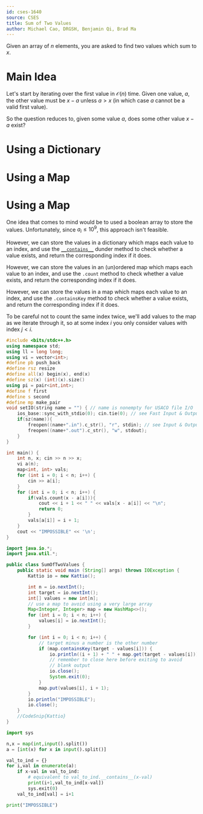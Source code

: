 ```yaml
---
id: cses-1640
source: CSES
title: Sum of Two Values
author: Michael Cao, DRGSH, Benjamin Qi, Brad Ma
---
```


Given an array of $n$ elements, you are asked to find two values which sum to
$x$.

# Main Idea

Let's start by iterating over the first value in $\mathcal{O}(n)$ time. Given
one value, $a$, the other value must be $x - a$ unless $a > x$ (in which case
$a$ cannot be a valid first value).

So the question reduces to, given some value $a$, does some other value $x - a$
exist?

<LanguageSection>

<PySection>

# Using a Dictionary

</PySection>
<CPPSection>

# Using a Map

</CPPSection>

<JavaSection>

# Using a Map

</JavaSection>
</LanguageSection>

One idea that comes to mind would be to used a boolean array to store the
values. Unfortunately, since $a_i \leq 10^9$, this approach isn't feasible.

<LanguageSection>

<PySection>

However, we can store the values in a dictionary which maps each value to an
index, and use the
[`__contains__`](https://stackoverflow.com/questions/1964934/what-does-contains-do-what-can-call-contains-function)
dunder method to check whether a value exists, and return the corresponding
index if it does.

</PySection>

<CPPSection>

However, we can store the values in an (un)ordered map which maps each value to
an index, and use the `.count` method to check whether a value exists, and
return the corresponding index if it does.

</CPPSection>

<JavaSection>

However, we can store the values in a map which maps each value to an index, and
use the `.containsKey` method to check whether a value exists, and return the
corresponding index if it does.

</JavaSection>

</LanguageSection>

To be careful not to count the same index twice, we'll add values to the map as
we iterate through it, so at some index $i$ you only consider values with index
$j < i$.

<LanguageSection>

<CPPSection>

```cpp
#include <bits/stdc++.h>
using namespace std;
using ll = long long;
using vi = vector<int>;
#define pb push_back
#define rsz resize
#define all(x) begin(x), end(x)
#define sz(x) (int)(x).size()
using pi = pair<int,int>;
#define f first
#define s second
#define mp make_pair
void setIO(string name = "") { // name is nonempty for USACO file I/O
	ios_base::sync_with_stdio(0); cin.tie(0); // see Fast Input & Output
	if(sz(name)){
		freopen((name+".in").c_str(), "r", stdin); // see Input & Output
		freopen((name+".out").c_str(), "w", stdout);
	}
}

int main() {
	int n, x; cin >> n >> x;
	vi a(n);
	map<int, int> vals;
	for (int i = 0; i < n; i++) {
		cin >> a[i];
	}
	for (int i = 0; i < n; i++) {
		if(vals.count(x - a[i])){
			cout << i + 1 << " " << vals[x - a[i]] << "\n";
			return 0;
		}
		vals[a[i]] = i + 1;
	}
	cout << "IMPOSSIBLE" << '\n';
}
```

</CPPSection>
	
<JavaSection>
	
```java
import java.io.*;
import java.util.*;

public class SumOfTwoValues {
	public static void main (String[] args) throws IOException {
		Kattio io = new Kattio();

		int n = io.nextInt();
		int target = io.nextInt();
		int[] values = new int[n];
		// use a map to avoid using a very large array
		Map<Integer, Integer> map = new HashMap<>();
		for (int i = 0; i < n; i++) {
			values[i] = io.nextInt();
		}

		for (int i = 0; i < n; i++) {
			// target minus a number is the other number
			if (map.containsKey(target - values[i])) {
				io.println((i + 1) + " " + map.get(target - values[i]));
				// remember to close here before exiting to avoid
				// blank output
				io.close();
				System.exit(0);
			}
			map.put(values[i], i + 1);
		}
		io.println("IMPOSSIBLE");
		io.close();
	}
	//CodeSnip{Kattio}
}	
```
	
</JavaSection>

<PySection>

```py
import sys

n,x = map(int,input().split())
a = [int(x) for x in input().split()]

val_to_ind = {}
for i,val in enumerate(a):
	if x-val in val_to_ind:
		# equivalent to val_to_ind.__contains__(x-val)
		print(i+1,val_to_ind[x-val])
		sys.exit(0)
	val_to_ind[val] = i+1

print("IMPOSSIBLE")
```

</PySection>

</LanguageSection>
